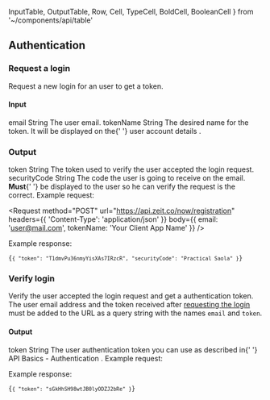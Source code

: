   InputTable,
  OutputTable,
  Row,
  Cell,
  TypeCell,
  BoldCell,
  BooleanCell
} from '~/components/api/table'

## Authentication

### Request a login

<Endpoint method="POST" url="/now/registration" />

Request a new login for an user to get a token.

#### Input

<InputTable>
  <Row>
    <BoldCell>email</BoldCell>
    <TypeCell>String</TypeCell>
    <BooleanCell status={true} />
    <Cell>The user email.</Cell>
  </Row>
  <Row>
    <BoldCell>tokenName</BoldCell>
    <TypeCell>String</TypeCell>
    <BooleanCell status={true} />
    <Cell>
      The desired name for the token. It will be displayed on the{' '}
      <GenericLink href="https://zeit.co/account/tokens">
        user account details
      </GenericLink>
      .
    </Cell>
  </Row>
</InputTable>

### Output

<OutputTable>
  <Row>
    <BoldCell>token</BoldCell>
    <TypeCell>String</TypeCell>
    <Cell>The token used to verify the user accepted the login request.</Cell>
  </Row>
  <Row>
    <BoldCell>securityCode</BoldCell>
    <TypeCell>String</TypeCell>
    <Cell>
      The code the user is going to receive on the email. <strong>Must</strong>{' '}
      be displayed to the user so he can verify the request is the correct.
    </Cell>
  </Row>
</OutputTable>

<Example>
  Example request:

<Request
  method="POST"
  url="https://api.zeit.co/now/registration"
  headers={{
    'Content-Type': 'application/json'
  }}
  body={{
    email: 'user@mail.com',
    tokenName: 'Your Client App Name'
  }}
/>

Example response:

  <Code lang="json">{`{
    "token": "T1dmvPu36nmyYisXAs7IRzcR",
    "securityCode": "Practical Saola"
  }`}</Code>
</Example>

### Verify login

<Endpoint method="GET" url="/now/registration/verify?email&token" />

Verify the user accepted the login request and get a authentication token. The user email address and the token received after [requesting the login](#endpoints/authentication/request-a-login) must be added to the URL as a query string with the names `email` and `token`.

#### Output

<OutputTable>
  <Row>
    <BoldCell>token</BoldCell>
    <TypeCell>String</TypeCell>
    <Cell>
      The user authentication token you can use as described in{' '}
      <GenericLink href="#api-basics/authentication">
        API Basics - Authentication
      </GenericLink>
      .
    </Cell>
  </Row>
</OutputTable>

<Example>
  Example request:

<Request url="https://api.zeit.co/now/registration/verify?email=user@mail.com&token=T1dmvPu36nmyYisXAs7IRzcR" />

Example response:

  <Code lang="json">{`{
    "token": "sGkHhSH98wtJB0lyODZJ2bRe"
  }`}</Code>
</Example>

